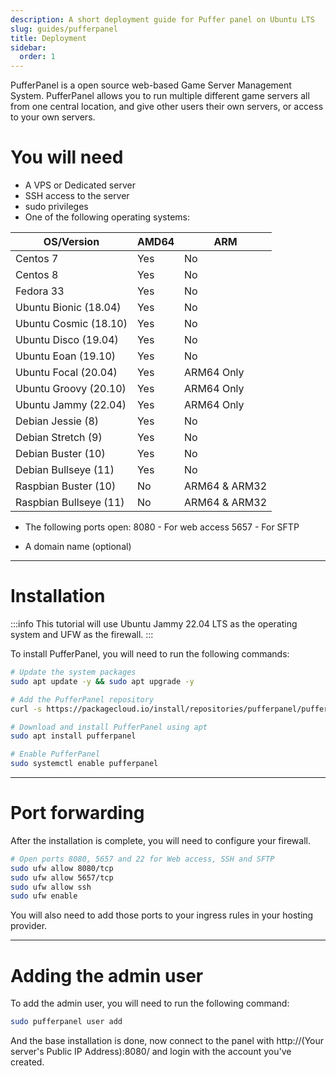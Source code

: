 ```yaml
---
description: A short deployment guide for Puffer panel on Ubuntu LTS
slug: guides/pufferpanel
title: Deployment
sidebar:
  order: 1
---
```


PufferPanel is a open source web-based Game Server Management System. PufferPanel allows you to run multiple different game servers all from one central location, and give other users their own servers, or access to your own servers.

# You will need

* A VPS or Dedicated server
* SSH access to the server
* sudo privileges
* One of the following operating systems:

| OS/Version              | AMD64 | ARM            |
|------|-----|------|
| Centos 7                | Yes   | No             |
| Centos 8                | Yes   | No             |
| Fedora 33               | Yes   | No             |
| Ubuntu Bionic (18.04)   | Yes   | No             |
| Ubuntu Cosmic (18.10)   | Yes   | No             |
| Ubuntu Disco (19.04)    | Yes   | No             |
| Ubuntu Eoan (19.10)     | Yes   | No             |
| Ubuntu Focal (20.04)    | Yes   | ARM64 Only     |
| Ubuntu Groovy (20.10)   | Yes   | ARM64 Only     |
| Ubuntu Jammy (22.04)    | Yes   | ARM64 Only     |
| Debian Jessie (8)       | Yes   | No             |
| Debian Stretch (9)      | Yes   | No             |
| Debian Buster (10)      | Yes   | No             |
| Debian Bullseye (11)    | Yes   | No             |
| Raspbian Buster (10)    | No    | ARM64 & ARM32  |
| Raspbian Bullseye (11)  | No    | ARM64 & ARM32  |

* The following ports open:
    8080 - For web access
    5657 - For SFTP

* A domain name (optional)

---

# Installation

:::info
This tutorial will use Ubuntu Jammy 22.04 LTS as the operating system and UFW as the firewall.
:::

To install PufferPanel, you will need to run the following commands:

```bash
# Update the system packages
sudo apt update -y && sudo apt upgrade -y

# Add the PufferPanel repository
curl -s https://packagecloud.io/install/repositories/pufferpanel/pufferpanel/script.deb.sh | sudo bash 

# Download and install PufferPanel using apt
sudo apt install pufferpanel

# Enable PufferPanel
sudo systemctl enable pufferpanel
```

---

# Port forwarding

After the installation is complete, you will need to configure your firewall.

```bash
# Open ports 8080, 5657 and 22 for Web access, SSH and SFTP 
sudo ufw allow 8080/tcp
sudo ufw allow 5657/tcp
sudo ufw allow ssh
sudo ufw enable
```

You will also need to add those ports to your ingress rules in your hosting provider.

---

# Adding the admin user

To add the admin user, you will need to run the following command:

```bash
sudo pufferpanel user add
```

And the base installation is done, now connect to the panel with http://(Your server's Public IP Address):8080/ and login with the account you've created.



